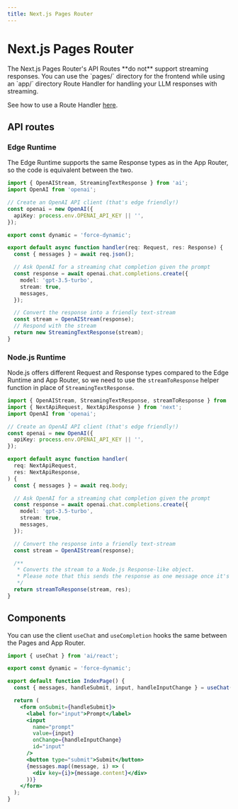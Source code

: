 ```yaml
---
title: Next.js Pages Router
---
```



# Next.js Pages Router

<Callout>
  The Next.js Pages Router's API Routes **do not** support streaming responses.
  You can use the `pages/` directory for the frontend while using an `app/`
  directory Route Handler for handling your LLM responses with streaming.

See how to use a Route Handler [here](https://sdk.vercel.ai/docs/guides/frameworks/nextjs-app#route-handlers).

</Callout>

## API routes

### Edge Runtime

The Edge Runtime supports the same Response types as in the App Router, so the code is equivalent between the two.

```typescript
import { OpenAIStream, StreamingTextResponse } from 'ai';
import OpenAI from 'openai';

// Create an OpenAI API client (that's edge friendly!)
const openai = new OpenAI({
  apiKey: process.env.OPENAI_API_KEY || '',
});

export const dynamic = 'force-dynamic';

export default async function handler(req: Request, res: Response) {
  const { messages } = await req.json();

  // Ask OpenAI for a streaming chat completion given the prompt
  const response = await openai.chat.completions.create({
    model: 'gpt-3.5-turbo',
    stream: true,
    messages,
  });

  // Convert the response into a friendly text-stream
  const stream = OpenAIStream(response);
  // Respond with the stream
  return new StreamingTextResponse(stream);
}
```

### Node.js Runtime

Node.js offers different Request and Response types compared to the Edge Runtime and App Router, so we need to use the `streamToResponse` helper function
in place of `StreamingTextResponse`.

```typescript
import { OpenAIStream, StreamingTextResponse, streamToResponse } from 'ai';
import { NextApiRequest, NextApiResponse } from 'next';
import OpenAI from 'openai';

// Create an OpenAI API client (that's edge friendly!)
const openai = new OpenAI({
  apiKey: process.env.OPENAI_API_KEY || '',
});

export default async function handler(
  req: NextApiRequest,
  res: NextApiResponse,
) {
  const { messages } = await req.body;

  // Ask OpenAI for a streaming chat completion given the prompt
  const response = await openai.chat.completions.create({
    model: 'gpt-3.5-turbo',
    stream: true,
    messages,
  });

  // Convert the response into a friendly text-stream
  const stream = OpenAIStream(response);

  /**
   * Converts the stream to a Node.js Response-like object.
   * Please note that this sends the response as one message once it's done.
   */
  return streamToResponse(stream, res);
}
```

## Components

You can use the client `useChat` and `useCompletion` hooks the same between the Pages and App Router.

```jsx
import { useChat } from 'ai/react';

export const dynamic = 'force-dynamic';

export default function IndexPage() {
  const { messages, handleSubmit, input, handleInputChange } = useChat();

  return (
    <form onSubmit={handleSubmit}>
      <label for="input">Prompt</label>
      <input
        name="prompt"
        value={input}
        onChange={handleInputChange}
        id="input"
      />
      <button type="submit">Submit</button>
      {messages.map((message, i) => (
        <div key={i}>{message.content}</div>
      ))}
    </form>
  );
}
```
